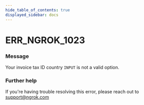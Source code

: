 ```yaml
---
hide_table_of_contents: true
displayed_sidebar: docs
---
```



# ERR_NGROK_1023

### Message

Your invoice tax ID country `INPUT` is not a valid option.

<ErrorDetails error="err_ngrok_1023" />

### Further help

If you're having trouble resolving this error, please reach out to [support@ngrok.com](mailto:support@ngrok.com?subject=Help%20with%20ERR_NGROK_1023)

